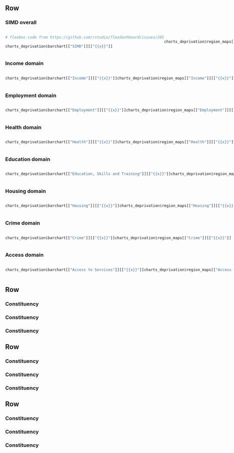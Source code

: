 ## Row {.tabset}

### SIMD overall

<div style='display:flex; flex-direction:row; justify-content:space-evenly; align-items:center;'>
<div>

```r

# flexbox code from https://github.com/rstudio/flexdashboard/issues/265

charts_deprivation$barchart[["SIMD"]][["{{x}}"]]
```

</div>
<div>

```r
charts_deprivation$region_maps[["SIMD"]][["{{x}}"]]
```

</div>
</div>

### Income domain

<div style='display:flex; flex-direction:row; justify-content:space-evenly; align-items:center;'>
<div>

```r
charts_deprivation$barchart[["Income"]][["{{x}}"]]
```

</div>
<div>

```r
charts_deprivation$region_maps[["Income"]][["{{x}}"]]
```

</div>
</div>

### Employment domain

<div style='display:flex; flex-direction:row; justify-content:space-evenly; align-items:center;'>
<div>

```r
charts_deprivation$barchart[["Employment"]][["{{x}}"]]
```

</div>
<div>

```r
charts_deprivation$region_maps[["Employment"]][["{{x}}"]]
```

</div>
</div>

### Health domain

<div style='display:flex; flex-direction:row; justify-content:space-evenly; align-items:center;'>
<div>

```r
charts_deprivation$barchart[["Health"]][["{{x}}"]]
```

</div>
<div>

```r
charts_deprivation$region_maps[["Health"]][["{{x}}"]]
```

</div>
</div>

### Education domain

<div style='display:flex; flex-direction:row; justify-content:space-evenly; align-items:center;'>
<div>

```r
charts_deprivation$barchart[["Education, Skills and Training"]][["{{x}}"]]
```

</div>
<div>

```r
charts_deprivation$region_maps[["Education, Skills and Training"]][["{{x}}"]]
```

</div>
</div>

### Housing domain

<div style='display:flex; flex-direction:row; justify-content:space-evenly; align-items:center;'>
<div>

```r
charts_deprivation$barchart[["Housing"]][["{{x}}"]]
```

</div>
<div>

```r
charts_deprivation$region_maps[["Housing"]][["{{x}}"]]
```

</div>
</div>

### Crime domain

<div style='display:flex; flex-direction:row; justify-content:space-evenly; align-items:center;'>
<div>

```r
charts_deprivation$barchart[["Crime"]][["{{x}}"]]
```

</div>
<div>

```r
charts_deprivation$region_maps[["Crime"]][["{{x}}"]]
```

</div>
</div>

### Access domain

<div style='display:flex; flex-direction:row; justify-content:space-evenly; align-items:center;'>
<div>

```r
charts_deprivation$barchart[["Access to Services"]][["{{x}}"]]
```

</div>
<div>

```r
charts_deprivation$region_maps[["Access to Services"]][["{{x}}"]]
```

</div>
</div>

## Row {data-height=300}

### Constituency {.no-title}

### Constituency {.no-title}

### Constituency {.no-title}

## Row {data-height=300}

### Constituency {.no-title}

### Constituency {.no-title}

### Constituency {.no-title}

## Row {data-height=300}

### Constituency {.no-title}

### Constituency {.no-title}

### Constituency {.no-title}

